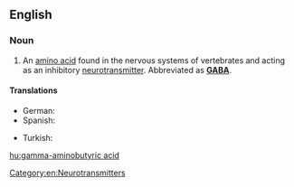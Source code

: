 ==English==
{{wikipedia}}

===Noun===
{{en-noun|-|sg=[[gamma]]-[[aminobutyric]] [[acid]]}}

# {{context|biochemistry|physiology}} An [[amino acid]] found in the nervous systems of vertebrates and acting as an inhibitory [[neurotransmitter]].  Abbreviated as '''[[GABA]]'''.

====Translations====
{{trans-top|amino acid}}
* German: {{t+|de|4-Aminobutansäure|f}}
* Spanish: {{t-|es|ácido gamma-aminobutírico|m}}
{{trans-mid}}
* Turkish: {{t|tr|gama-amino bütirik asit}}
{{trans-bottom}}

[[Category:en:Neurotransmitters]]

[[hu:gamma-aminobutyric acid]]